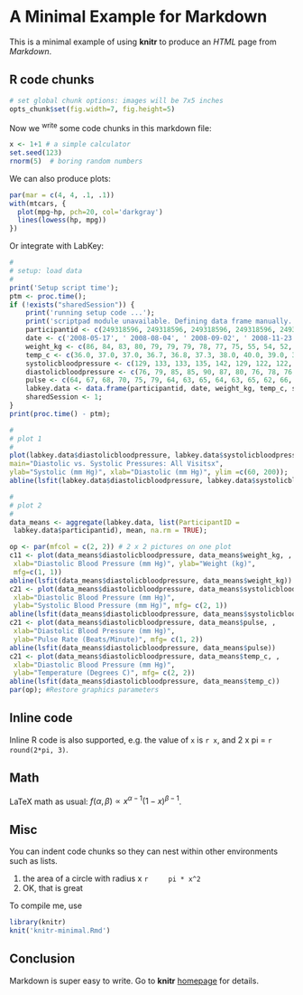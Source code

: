 # A Minimal Example for Markdown

This is a minimal example of using **knitr** to produce an _HTML_ page from _Markdown_.

## R code chunks

```r
# set global chunk options: images will be 7x5 inches
opts_chunk$set(fig.width=7, fig.height=5)
```

Now we ^write^ some code chunks in this markdown file:

```r
x <- 1+1 # a simple calculator
set.seed(123)
rnorm(5)  # boring random numbers
```

We can also produce plots:

```r
par(mar = c(4, 4, .1, .1))
with(mtcars, {
  plot(mpg~hp, pch=20, col='darkgray')
  lines(lowess(hp, mpg))
})
```

Or integrate with LabKey:

```r
#
# setup: load data
#
print('Setup script time');
ptm <- proc.time();
if (!exists("sharedSession")) {
    print('running setup code ...');
    print('scriptpad module unavailable. Defining data frame manually.');
    participantid <- c(249318596, 249318596, 249318596, 249318596, 249318596, 249318596, 249318596, 249318596, 249318596, 249318596, 249320107, 249320107, 249320107, 249320107, 249320107, 249320127, 249320127, 249320127, 249320127, 249320127, 249320127, 249320127, 249320489, 249320489, 249320489, 249320489, 249320489, 249320897, 249320897, 249320897, 249320897, 249320897, 249320897, 249325717, 249325717, 249325717, 249325717, 249325717);
    date <- c('2008-05-17', ' 2008-08-04', ' 2008-09-02', ' 2008-11-23', ' 2009-01-18', ' 2009-02-17', ' 2009-03-16', ' 2009-04-17', ' 2009-05-16', ' 2009-06-15', ' 2008-06-04', ' 2008-07-16', ' 2008-07-30', ' 2008-09-17', ' 2009-01-06', ' 2008-07-30', ' 2008-09-17', ' 2009-01-06', ' 2009-02-08', ' 2009-03-12', ' 2009-04-17', ' 2009-05-09', ' 2008-07-30', ' 2008-09-26', ' 2008-12-03', ' 2009-01-15', ' 2009-02-05', ' 2008-05-01', ' 2008-06-13', ' 2008-07-20', ' 2008-08-14', ' 2009-01-03', ' 2009-02-10', ' 2008-04-27', ' 2008-05-21', ' 2008-06-28', ' 2008-07-20', ' 2008-11-23');
    weight_kg <- c(86, 84, 83, 80, 79, 79, 79, 78, 77, 75, 55, 54, 52, 50, 51, 62, 64, 63, 65, 65, 67, 69, 90, 86, 84, 75, 72, 73, 77, 74, 75, 77, 75, 98, 111, 110, 112, 138);
    temp_c <- c(36.0, 37.0, 37.0, 36.7, 36.8, 37.3, 38.0, 40.0, 39.0, 39.0, 37.0, 37.0, 36.9, 37.3, 36.6, 36.9, 37.3, 36.6, 39.9, 36.0, 41.0, 38.0, 36.9, 40.0, 37.2, 36.5, 37.5, 37.5, 36.8, 37.0, 36.0, 37.2, 36.7, 37.4, 38.0, 33.0, 37.0, 36.5);
    systolicbloodpressure <- c(129, 133, 133, 135, 142, 129, 122, 122, 121, 123, 120, 123, 120, 139, 114, 140, 179, 134, 135, 131, 137, 129, 124, 134, 128, 140, 130, 112, 121, 120, 134, 115, 97, 108, 137, 136, 133, 156);
    diastolicbloodpressure <- c(76, 79, 85, 85, 90, 87, 80, 76, 78, 76, 85, 86, 83, 80, 79, 90, 110, 89, 89, 74, 87, 76, 75, 75, 78, 90, 90, 74, 79, 72, 85, 70, 67, 74, 90, 112, 74, 117);
    pulse <- c(64, 67, 68, 70, 75, 79, 64, 63, 65, 64, 63, 65, 62, 66, 64, 70, 74, 75, 76, 59, 65, 76, 70, 70, 56, 78, 70, 67, 65, 66, 69, 67, 70, 89, 77, 112, 90, 113);
    labkey.data <- data.frame(participantid, date, weight_kg, temp_c, systolicbloodpressure, diastolicbloodpressure, pulse);
    sharedSession <- 1;
}
print(proc.time() - ptm);
```


```r
#
# plot 1
#
plot(labkey.data$diastolicbloodpressure, labkey.data$systolicbloodpressure,
main="Diastolic vs. Systolic Pressures: All Visitsx",
ylab="Systolic (mm Hg)", xlab="Diastolic (mm Hg)", ylim =c(60, 200));
abline(lsfit(labkey.data$diastolicbloodpressure, labkey.data$systolicbloodpressure));

#
# plot 2
#
data_means <- aggregate(labkey.data, list(ParticipantID =
 labkey.data$participantid), mean, na.rm = TRUE);

op <- par(mfcol = c(2, 2)) # 2 x 2 pictures on one plot
c11 <- plot(data_means$diastolicbloodpressure, data_means$weight_kg, ,
 xlab="Diastolic Blood Pressure (mm Hg)", ylab="Weight (kg)",
 mfg=c(1, 1))
abline(lsfit(data_means$diastolicbloodpressure, data_means$weight_kg))
c21 <- plot(data_means$diastolicbloodpressure, data_means$systolicbloodpressure, ,
 xlab="Diastolic Blood Pressure (mm Hg)",
 ylab="Systolic Blood Pressure (mm Hg)", mfg= c(2, 1))
abline(lsfit(data_means$diastolicbloodpressure, data_means$systolicbloodpressure))
c21 <- plot(data_means$diastolicbloodpressure, data_means$pulse, ,
 xlab="Diastolic Blood Pressure (mm Hg)",
 ylab="Pulse Rate (Beats/Minute)", mfg= c(1, 2))
abline(lsfit(data_means$diastolicbloodpressure, data_means$pulse))
c21 <- plot(data_means$diastolicbloodpressure, data_means$temp_c, ,
 xlab="Diastolic Blood Pressure (mm Hg)",
 ylab="Temperature (Degrees C)", mfg= c(2, 2))
abline(lsfit(data_means$diastolicbloodpressure, data_means$temp_c))
par(op); #Restore graphics parameters
```


## Inline code

Inline R code is also supported, e.g. the value of `x` is `r x`, and 2 x pi = `r round(2*pi, 3)`.

## Math

LaTeX math as usual: $f(\alpha, \beta) \propto x^{\alpha-1}(1-x)^{\beta-1}$.

## Misc

You can indent code chunks so they can nest within other environments such as lists.

1. the area of a circle with radius x
    ```r
    pi * x^2
    ```
2. OK, that is great

To compile me, use

```r
library(knitr)
knit('knitr-minimal.Rmd')
```

## Conclusion

Markdown is super easy to write. Go to **knitr** [homepage](http://yihui.name/knitr) for details.